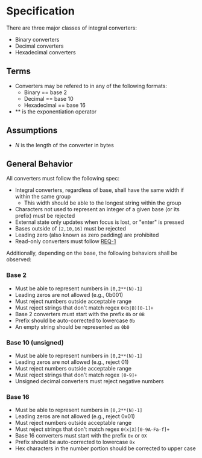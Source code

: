 
<Meta title="Converters/UnsignedIntegralConverter/Docs" />

<style>{`
  .subheading {
    --mediumdark: '#999999';
    font-weight: 900;
    font-size: 13px;
    color: #999;
    letter-spacing: 6px;
    line-height: 24px;
    text-transform: uppercase;
    margin-bottom: 12px;
    margin-top: 40px;
  }

  .link-list {
    display: grid;
    grid-template-columns: 1fr;
    grid-template-rows: 1fr 1fr;
    row-gap: 10px;
  }

  @media (min-width: 620px) {
    .link-list {
      row-gap: 20px;
      column-gap: 20px;
      grid-template-columns: 1fr 1fr;
    }
  }

  @media all and (-ms-high-contrast:none) {
  .link-list {
      display: -ms-grid;
      -ms-grid-columns: 1fr 1fr;
      -ms-grid-rows: 1fr 1fr;
    }
  }

  .link-item {
    display: block;
    padding: 20px 30px 20px 15px;
    border: 1px solid #00000010;
    border-radius: 5px;
    transition: background 150ms ease-out, border 150ms ease-out, transform 150ms ease-out;
    color: #333333;
    display: flex;
    align-items: flex-start;
  }

  .link-item:hover {
    border-color: #1EA7FD50;
    transform: translate3d(0, -3px, 0);
    box-shadow: rgba(0, 0, 0, 0.08) 0 3px 10px 0;
  }

  .link-item:active {
    border-color: #1EA7FD;
    transform: translate3d(0, 0, 0);
  }

  .link-item strong {
    font-weight: 700;
    display: block;
    margin-bottom: 2px;
  }
  
  .link-item img {
    height: 40px;
    width: 40px;
    margin-right: 15px;
    flex: none;
  }

  .link-item span {
    font-size: 14px;
    line-height: 20px;
  }

  .tip {
    display: inline-block;
    border-radius: 1em;
    font-size: 11px;
    line-height: 12px;
    font-weight: 700;
    background: #E7FDD8;
    color: #66BF3C;
    padding: 4px 12px;
    margin-right: 10px;
    vertical-align: top;
  }

  .tip-wrapper {
    font-size: 13px;
    line-height: 20px;
    margin-top: 40px;
    margin-bottom: 40px;
  }

  .tip-wrapper code {
    font-size: 12px;
    display: inline-block;
  }

  
`}</style>

# Specification
There are three major classes of integral converters:
* Binary converters
* Decimal converters
* Hexadecimal converters

## Terms
* Converters may be refered to in any of the following formats:
  * Binary == base 2
  * Decimal == base 10
  * Hexadecimal == base 16
* \*\* is the exponentiation operator

## Assumptions
* *N* is the length of the converter in bytes


## General Behavior
All converters must follow the following spec:
* Integral converters, regardless of base, shall have the same width if within the same group
  * This width should be able to the longest string within the group
* Characters not used to represent an integer of a given base (or its prefix) must be rejected
* External state only updates when focus is lost, or "enter" is pressed
* Bases outside of `[2,10,16]` must be rejected
* Leading zero (also known as zero padding) are prohibited
* Read-only converters must follow [REQ-1](https://gitlab.com/pep10/pepsuite/-/requirements_management/requirements)

Additionally, depending on the base, the following behaviors shall be observed: 

### Base 2
* Must be able to represent numbers in `[0,2**(N)-1]`
* Leading zeros are not allowed (e.g., 0b001)
* Must reject numbers outside acceptable range
* Must reject strings that don't match regex `0(b|B)[0-1]+`
* Base 2 converters must start with the prefix `0b` or `0B`
* Prefix should be auto-corrected to lowercase `0b`
* An empty string should be represented as `0b0`

### Base 10 (unsigned)
* Must be able to represent numbers in `[0,2**(N)-1]`
* Leading zeros are not allowed (e.g., reject 01)
* Must reject numbers outside acceptable range
* Must reject strings that don't match regex `[0-9]+`
* Unsigned decimal converters must reject negative numbers

### Base 16
* Must be able to represent numbers in `[0,2**(N)-1]`
* Leading zeros are not allowed (e.g., reject 0x01)
* Must reject numbers outside acceptable range
* Must reject strings that don't match regex `0(x|X)[0-9A-Fa-f]+`
* Base 16 converters must start with the prefix `0x` or `0X`
* Prefix should be auto-corrected to lowercase `0x`
* Hex characters in the number portion should be corrected to upper case